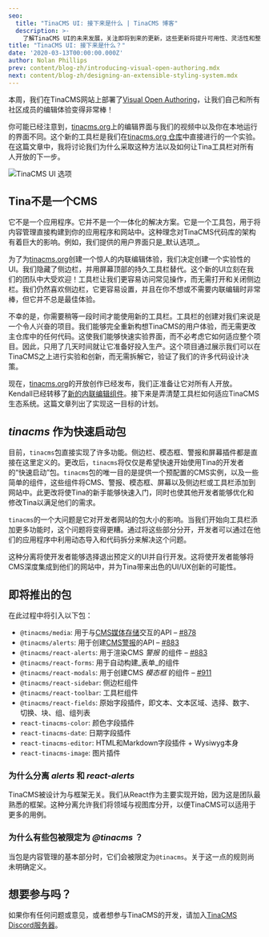 ```yaml
---
seo:
  title: "TinaCMS UI: 接下来是什么 | TinaCMS 博客"
  description: >-
    了解TinaCMS UI的未来发展，关注即将到来的更新，这些更新将提升可用性、灵活性和整体用户体验
title: "TinaCMS UI: 接下来是什么？"
date: '2020-03-13T00:00:00.000Z'
author: Nolan Phillips
prev: content/blog-zh/introducing-visual-open-authoring.mdx
next: content/blog-zh/designing-an-extensible-styling-system.mdx
---
```


本周，我们在TinaCMS网站上部署了[Visual Open Authoring](https://tinacms.org/blog/introducing-visual-open-authoring 'Introducing Visual Open Authoring')，让我们自己和所有社区成员的编辑体验变得非常棒！

你可能已经注意到，[tinacms.org](http://tinacms.org)上的编辑界面与我们的视频中以及你在本地运行的界面不同。这个新的工具栏是我们在[tinacms.org 仓库](https://github.com/tinacms/tinacms.org 'GitHub: tinacms.org')中直接进行的一个实验。在这篇文章中，我将讨论我们为什么采取这种方法以及如何让Tina工具栏对所有人开放的下一步。

![TinaCMS UI 选项](/img/blog/tinacms-ui-whats-next/sidebar-toolbar.jpg)

## Tina不是一个CMS

它不是一个应用程序。它并不是一个一体化的解决方案。它是一个工具包，用于将内容管理直接构建到你的应用程序和网站中。这种理念对TinaCMS代码库的架构有着巨大的影响。例如，我们提供的用户界面只是_默认选项_。

为了为[tinacms.org](http://tinacms.org/)创建一个惊人的内联编辑体验，我们决定创建一个实验性的UI。我们隐藏了侧边栏，并用屏幕顶部的持久工具栏替代。这个新的UI立刻在我们的团队中大受欢迎！工具栏让我们更容易访问常见操作，而无需打开和关闭侧边栏。我们仍然喜欢侧边栏，它更容易设置，并且在你不想或不需要内联编辑时非常棒，但它并不总是最佳体验。

不幸的是，你需要稍等一段时间才能使用新的工具栏。工具栏的创建对我们来说是一个令人兴奋的项目。我们能够完全重新构想TinaCMS的用户体验，而无需更改主仓库中的任何代码。这使我们能够快速实验界面，而不必考虑它如何适应整个项目。因此，只用了几天时间就让它准备好投入生产。这个项目通过展示我们可以在TinaCMS之上进行实验和创新，而无需拆解它，验证了我们的许多代码设计决策。

现在，[tinacms.org](http://tinacms.org/)的开放创作已经发布，我们正准备让它对所有人开放。Kendall已经转移了[新的内联编辑组件](https://github.com/tinacms/tinacms/pull/871)。接下来是弄清楚工具栏如何适应TinaCMS生态系统。这篇文章列出了实现这一目标的计划。

## _tinacms_ 作为快速启动包

目前，`tinacms`包直接实现了许多功能。侧边栏、模态框、警报和屏幕插件都是直接在这里定义的。更改后，`tinacms`将仅仅是希望快速开始使用Tina的开发者的“快速启动”包。`tinacms`包的唯一目的是提供一个预配置的CMS实例，以及一些简单的组件，这些组件将CMS、警报、模态框、屏幕以及侧边栏或工具栏添加到网站中。此更改将使Tina的新手能够快速入门，同时也使其他开发者能够优化和修改Tina以满足他们的需求。

`tinacms`的一个大问题是它对开发者网站的包大小的影响。当我们开始向工具栏添加更多功能时，这个问题将变得更糟。通过将这些部分分开，开发者可以通过在他们的应用程序中利用动态导入和代码拆分来解决这个问题。

这种分离将使开发者能够选择退出预定义的UI并自行开发。这将使开发者能够将CMS深度集成到他们的网站中，并为Tina带来出色的UI/UX创新的可能性。

## 即将推出的包

在此过程中将引入以下包：

- `@tinacms/media`: 用于与[CMS媒体存储](https://tinacms.org/docs/media)交互的API – [#878](https://github.com/tinacms/tinacms/pull/878 'feat: introduce @tinacms/media')
- `@tinacms/alerts`: 用于创建[CMS警报](https://tinacms.org/docs/ui/alerts)的API – [#883](https://github.com/tinacms/tinacms/pull/883)
- `@tinacms/react-alerts`: 用于渲染CMS _警报_ 的组件 – [#883](https://github.com/tinacms/tinacms/pull/883)
- `@tinacms/react-forms`: 用于自动构建_表单_的组件
- `@tinacms/react-modals`: 用于创建CMS _模态框_ 的组件 – [#911](https://github.com/tinacms/tinacms/pull/911)
- `@tinacms/react-sidebar`: 侧边栏组件
- `@tinacms/react-toolbar`: 工具栏组件
- `@tinacms/react-fields`: 原始字段插件，即文本、文本区域、选择、数字、切换、块、组、组列表
- `react-tinacms-color`: 颜色字段插件
- `react-tinacms-date`: 日期字段插件
- `react-tinacms-editor`: HTML和Markdown字段插件 + Wysiwyg本身
- `react-tinacms-image`: 图片插件

### 为什么分离 _alerts_ 和 _react-alerts_

TinaCMS被设计为与框架无关。我们从React作为主要实现开始，因为这是团队最熟悉的框架。这种分离允许我们将领域与视图库分开，以便TinaCMS可以适用于更多的用例。

### 为什么有些包被限定为 _@tinacms_ ？

当包是内容管理的基本部分时，它们会被限定为`@tinacms`。关于这一点的规则尚未明确定义。

## 想要参与吗？

如果你有任何问题或意见，或者想参与TinaCMS的开发，请加入[TinaCMS Discord服务器](https://discord.com/invite/zumN63Ybpf)。